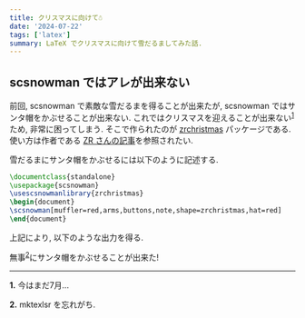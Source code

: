 ```yaml
---
title: クリスマスに向けて☃
date: '2024-07-22'
tags: ['latex']
summary: LaTeX でクリスマスに向けて雪だるましてみた話.
---
```


## scsnowman ではアレが出来ない

前回, scsnowman で素敵な雪だるまを得ることが出来たが, scsnowman ではサンタ帽をかぶせることが出来ない. 
これではクリスマスを迎えることが出来ない<sup><a href="#f1">1</a></sup>ため, 非常に困ってしまう. 
そこで作られたのが <a href="https://github.com/zr-tex8r/SC-tools/blob/master/scsnowman-lib/scsnowman-zrchristmas.def">zrchristmas</a> パッケージである. 
使い方は作者である <a href="https://zrbabbler.hatenablog.com/entry/2021/12/28/235528">ZR さんの記事</a>を参照されたい. 

雪だるまにサンタ帽をかぶせるには以下のように記述する.

```latex
\documentclass{standalone}
\usepackage{scsnowman}
\usescsnowmanlibrary{zrchristmas}
\begin{document}
\scsnowman[muffler=red,arms,buttons,note,shape=zrchristmas,hat=red]
\end{document}
```

上記により, 以下のような出力を得る.

無事<sup><a href="#f2">2</a></sup>にサンタ帽をかぶせることが出来た!

---
<p id="f1"><strong>1.</strong> 今はまだ7月...</p>
<p id="f2"><strong>2.</strong> mktexlsr を忘れがち.</p>
